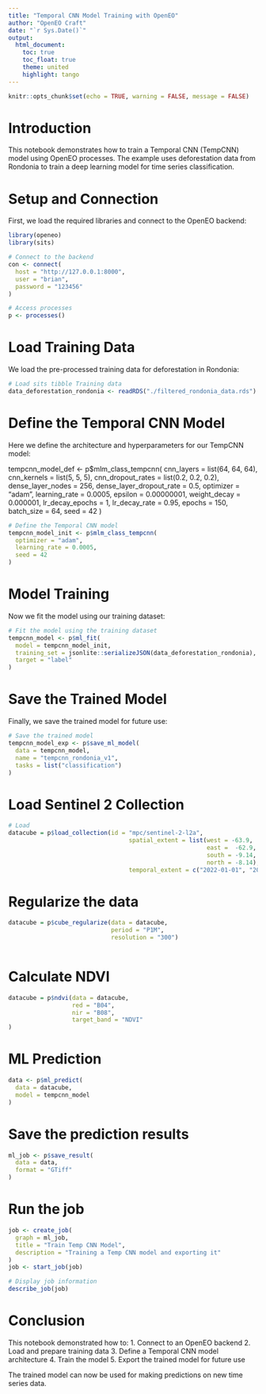 ```yaml
---
title: "Temporal CNN Model Training with OpenEO"
author: "OpenEO Craft"
date: "`r Sys.Date()`"
output: 
  html_document:
    toc: true
    toc_float: true
    theme: united
    highlight: tango
---
```


```r
knitr::opts_chunk$set(echo = TRUE, warning = FALSE, message = FALSE)
```

# Introduction

This notebook demonstrates how to train a Temporal CNN (TempCNN) model using OpenEO processes. The example uses deforestation data from Rondonia to train a deep learning model for time series classification.

# Setup and Connection

First, we load the required libraries and connect to the OpenEO backend:

```r
library(openeo)
library(sits)

# Connect to the backend
con <- connect(
  host = "http://127.0.0.1:8000",
  user = "brian",
  password = "123456"
)

# Access processes
p <- processes()
```

# Load Training Data

We load the pre-processed training data for deforestation in Rondonia:

```r
# Load sits tibble Training data
data_deforestation_rondonia <- readRDS("./filtered_rondonia_data.rds")
```

# Define the Temporal CNN Model

Here we define the architecture and hyperparameters for our TempCNN model:

tempcnn_model_def <- p$mlm_class_tempcnn(
  cnn_layers = list(64, 64, 64),
  cnn_kernels = list(5, 5, 5),
  cnn_dropout_rates = list(0.2, 0.2, 0.2),
  dense_layer_nodes = 256,
  dense_layer_dropout_rate = 0.5,
  optimizer = "adam",
  learning_rate = 0.0005,
  epsilon = 0.00000001,
  weight_decay = 0.000001,
  lr_decay_epochs = 1,
  lr_decay_rate = 0.95,
  epochs = 150,
  batch_size = 64,
  seed = 42
)

```r
# Define the Temporal CNN model
tempcnn_model_init <- p$mlm_class_tempcnn(
  optimizer = "adam",
  learning_rate = 0.0005,
  seed = 42
)
```

# Model Training

Now we fit the model using our training dataset:

```r
# Fit the model using the training dataset
tempcnn_model <- p$ml_fit(
  model = tempcnn_model_init,
  training_set = jsonlite::serializeJSON(data_deforestation_rondonia),
  target = "label"
)
```

# Save the Trained Model

Finally, we save the trained model for future use:

```r
# Save the trained model
tempcnn_model_exp <- p$save_ml_model(
  data = tempcnn_model,
  name = "tempcnn_rondonia_v1",
  tasks = list("classification")
)

```

# Load Sentinel 2 Collection


```r
# Load
datacube = p$load_collection(id = "mpc/sentinel-2-l2a",
                                  spatial_extent = list(west = -63.9,
                                                        east = 	-62.9,
                                                        south = -9.14,
                                                        north = -8.14),
                                  temporal_extent = c("2022-01-01", "2022-12-31"))
```
# Regularize the data


```r
datacube = p$cube_regularize(data = datacube, 
                             period = "P1M", 
                             resolution = "300")
    
```

# Calculate NDVI


```r
datacube = p$ndvi(data = datacube, 
                  red = "B04", 
                  nir = "B08", 
                  target_band = "NDVI"
)
```

# ML Prediction


```r
data <- p$ml_predict(
  data = datacube,
  model = tempcnn_model
)
```

# Save the prediction results


```r
ml_job <- p$save_result(
  data = data,
  format = "GTiff"
)
```
# Run the job

```r
job <- create_job(
  graph = ml_job,
  title = "Train Temp CNN Model",
  description = "Training a Temp CNN model and exporting it"
)
job <- start_job(job)

# Display job information
describe_job(job)
```

# Conclusion

This notebook demonstrated how to:
1. Connect to an OpenEO backend
2. Load and prepare training data
3. Define a Temporal CNN model architecture
4. Train the model
5. Export the trained model for future use

The trained model can now be used for making predictions on new time series data. 
